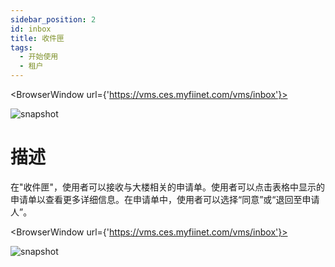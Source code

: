 ---
sidebar_position: 2
id: inbox
title: 收件匣
tags:
  - 开始使用
  - 租户
---


<BrowserWindow url={'https://vms.ces.myfiinet.com/vms/inbox'}>

![snapshot](/assets/vms/vms-inbox-zh-hant.png)

</BrowserWindow>

# 描述

在"收件匣"，使用者可以接收与大楼相关的申请单。使用者可以点击表格中显示的申请单以查看更多详细信息。在申请单中，使用者可以选择“同意”或“退回至申请人”。

<BrowserWindow url={'https://vms.ces.myfiinet.com/vms/inbox'}>

![snapshot](/assets/vms/vms-inbox-ticket-zh-hant.png)

</BrowserWindow>
